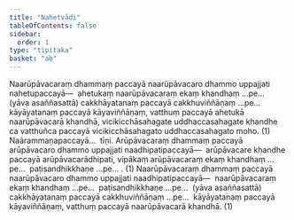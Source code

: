 ```yaml
---
title: "Nahetvādi"
tableOfContents: false
sidebar:
  order: 1
type: "tipitaka"
basket: "ab"
---
```



<DynamicBreadcrumb />

<Division number="276">

<Paragraph number="4669">
Naarūpāvacaraṃ dhammaṃ paccayā naarūpāvacaro dhammo uppajjati nahetupaccayā—  ahetukaṃ naarūpāvacaraṃ ekaṃ khandhaṃ …pe…  (yāva asaññasattā) cakkhāyatanaṃ paccayā cakkhuviññāṇaṃ …pe…  kāyāyatanaṃ paccayā kāyaviññāṇaṃ, vatthuṃ paccayā ahetukā naarūpāvacarā khandhā, vicikicchāsahagate uddhaccasahagate khandhe ca vatthuñca paccayā vicikicchāsahagato uddhaccasahagato moho. (1) Naārammaṇapaccayā…  tīṇi.
</Paragraph>

<Paragraph number="4670">
Arūpāvacaraṃ dhammaṃ paccayā arūpāvacaro dhammo uppajjati naadhipatipaccayā—  arūpāvacare khandhe paccayā arūpāvacarādhipati, vipākaṃ arūpāvacaraṃ ekaṃ khandhaṃ …pe…  paṭisandhikkhaṇe …pe… . (1)
</Paragraph>

<Paragraph number="4671">
Naarūpāvacaraṃ dhammaṃ paccayā naarūpāvacaro dhammo uppajjati naadhipatipaccayā—  naarūpāvacaraṃ ekaṃ khandhaṃ …pe…  paṭisandhikkhaṇe …pe…  (yāva asaññasattā) cakkhāyatanaṃ paccayā cakkhuviññāṇaṃ …pe…  kāyāyatanaṃ paccayā kāyaviññāṇaṃ, vatthuṃ paccayā naarūpāvacarā khandhā. (1)
</Paragraph>
</Division>